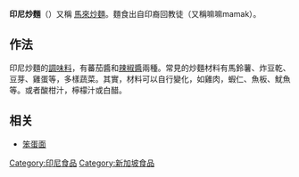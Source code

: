 {{expand|time=2016-05-22T01:55:55+00:00}}
{{unreferenced|time=2016-05-22T01:55:55+00:00}}

{{Infobox food
| name = Mie goreng<br/>印尼炒麵
| image = Mi Goreng GM.jpg
| image_size = 250px
| caption = 在[[雅加達|雅加達]]一間餐廳提供的印尼炒麵
| alternate_name = Bakmi goreng、bami goreng、mi goreng
| country = {{flag|Indonesia}}<ref name="Forshee">{{Cite book|last=Forshee|first=Jill|url=https://books.google.com/books?id=y0xVkgXZOfUC&dq=mie+goreng+indonesian+noodles&pg=PA131|title=Culture and Customs of Indonesia|date=2006|publisher=Greenwood Publishing Group|isbn=978-0-313-33339-2|language=en}}</ref>
| region = 
| national_cuisine = [[印尼菜|印尼菜]]、[[斯里蘭卡菜|斯里蘭卡菜]]、[[荷蘭菜|荷蘭菜]]
| creator = 
| course = 主食
| type = [[炒麵|炒麵]]
| served = 熱食
| main_ingredient = 
| variations = 
| calories =
| other =
}}

'''印尼炒麵'''（{{Lang-ms|mee goreng}}）又稱 [[馬來炒麵|馬來炒麵]]。麵食出自印裔回教徒（又稱嘛嘛mamak）。

== 作法 ==
印尼炒麵的[[調味料|調味料]]，有蕃茄醬和[[辣椒醬|辣椒醬]]兩種。常見的炒麵材料有馬鈴薯、炸豆乾、豆芽、雞蛋等，多樣蔬菜。其實，材料可以自行變化，如雞肉，蝦仁、魚板、魷魚等。或者酸柑汁，檸檬汁或白醋。

== 相关 ==
*[[笨蛋面|笨蛋面]]

[[Category:印尼食品|Category:印尼食品]]
[[Category:新加坡食品|Category:新加坡食品]]